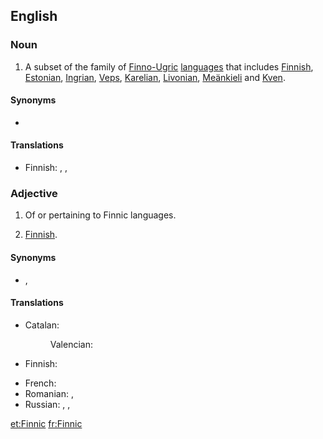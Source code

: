==English==
{{wikipedia}}

===Noun===
{{en-noun|-}}

# A subset of the family of [[Finno-Ugric]] [[language]]s that includes [[Finnish]], [[Estonian]], [[Ingrian]], [[Veps]], [[Karelian]], [[Livonian]], [[Meänkieli]] and [[Kven]].

====Synonyms====
* {{l|en|Baltic-Finnic}}

====Translations====
{{trans-top|subset of Finno-Ugric languages}}
* Finnish: {{t+|fi|itämerensuomi}}, {{t|fi|itämerensuomalaiset kielet}}, {{t|fi|itämerensuomalainen}}
{{trans-mid}}
{{trans-bottom}}

===Adjective===
{{en-adj|-}}

# Of or pertaining to Finnic languages.<!--see above-->
# {{label|en|rare}} [[Finnish]].

====Synonyms====
* {{sense|pertaining to the Finnic languages}} {{l|en|Baltic-Finnic}}, {{l|en|Balto-Finnic}}

====Translations====
{{trans-top|pertaining to the Finnic languages}}
* Catalan: {{t+|ca|finès|m}}
*: Valencian: {{t+|ca|finés|m}}
* Finnish: {{t|fi|itämerensuomalainen}}
{{trans-mid}}
* French: {{t+|fr|fennique}}
* Romanian: {{t+|ro|finic}}, {{t|ro|finez}}
* Russian: {{t+|ru|фи́нский}}, {{t|ru|прибалти́йско-фи́нский}}, {{t|ru|ба́лто-фи́нский}}
{{trans-bottom}}

{{trans-see|Finnish}}

[[et:Finnic]]
[[fr:Finnic]]